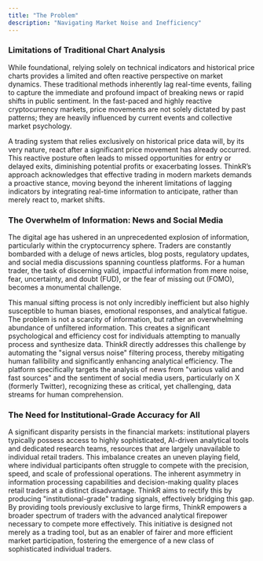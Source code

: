 ```yaml
---
title: "The Problem"
description: "Navigating Market Noise and Inefficiency"
---
```


### **Limitations of Traditional Chart Analysis**

While foundational, relying solely on technical indicators and historical price charts provides a limited and often reactive perspective on market dynamics. These traditional methods inherently lag real-time events, failing to capture the immediate and profound impact of breaking news or rapid shifts in public sentiment. In the fast-paced and highly reactive cryptocurrency markets, price movements are not solely dictated by past patterns; they are heavily influenced by current events and collective market psychology.

A trading system that relies exclusively on historical price data will, by its very nature, react after a significant price movement has already occurred. This reactive posture often leads to missed opportunities for entry or delayed exits, diminishing potential profits or exacerbating losses. ThinkR’s approach acknowledges that effective trading in modern markets demands a proactive stance, moving beyond the inherent limitations of lagging indicators by integrating real-time information to anticipate, rather than merely react to, market shifts.

### **The Overwhelm of Information: News and Social Media**

The digital age has ushered in an unprecedented explosion of information, particularly within the cryptocurrency sphere. Traders are constantly bombarded with a deluge of news articles, blog posts, regulatory updates, and social media discussions spanning countless platforms. For a human trader, the task of discerning valid, impactful information from mere noise, fear, uncertainty, and doubt (FUD), or the fear of missing out (FOMO), becomes a monumental challenge.

This manual sifting process is not only incredibly inefficient but also highly susceptible to human biases, emotional responses, and analytical fatigue. The problem is not a scarcity of information, but rather an overwhelming abundance of unfiltered information. This creates a significant psychological and efficiency cost for individuals attempting to manually process and synthesize data. ThinkR directly addresses this challenge by automating the "signal versus noise" filtering process, thereby mitigating human fallibility and significantly enhancing analytical efficiency. The platform specifically targets the analysis of news from "various valid and fast sources" and the sentiment of social media users, particularly on X (formerly Twitter), recognizing these as critical, yet challenging, data streams for human comprehension.

### **The Need for Institutional-Grade Accuracy for All**

A significant disparity persists in the financial markets: institutional players typically possess access to highly sophisticated, AI-driven analytical tools and dedicated research teams, resources that are largely unavailable to individual retail traders. This imbalance creates an uneven playing field, where individual participants often struggle to compete with the precision, speed, and scale of professional operations. The inherent asymmetry in information processing capabilities and decision-making quality places retail traders at a distinct disadvantage. ThinkR aims to rectify this by producing "institutional-grade" trading signals, effectively bridging this gap. By providing tools previously exclusive to large firms, ThinkR empowers a broader spectrum of traders with the advanced analytical firepower necessary to compete more effectively. This initiative is designed not merely as a trading tool, but as an enabler of fairer and more efficient market participation, fostering the emergence of a new class of sophisticated individual traders.